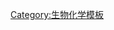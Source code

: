 {{Navbox
| name       = 细胞骨架蛋白
| title      = [[细胞骨架]][[蛋白]]
| state     = {{{state|collapsed}}}
| bodyclass  = hlist

| group1     =人类蛋白
| list1      =
  {{Navbox|subgroup

  | group1     = [[微丝]]<br>（[[肌动蛋白结合蛋白|ABP]]）
  | list1      =
    {{Navbox|subgroup

    | group1     = {{le|肌丝|Myofilament}}
    | list1      =
      {{Navbox|subgroup

      | group1 = [[肌动蛋白]]
      | list1  = 
* [[Actin, alpha 1|A1]]
* [[ACTA2|A2]]
* [[β-肌动蛋白|B]]
* [[ACTC1|C1]]
* [[ACTG1|G1]]
* [[ACTG2|G2]]

      | group2 = [[肌球蛋白]]
      | list2  = 
* I
** [[MYO1A]]
** [[MYO1B]]
** [[MYO1C]]
** [[MYO1D]]
** [[MYO1E]]
** [[MYO1F]]
** [[MYO1G]]
** [[MYO1H]])
* II
** [[MYH1]]
** [[MYH2]]
** [[MYH3]]
** [[MYH4]]
** [[MYH6]]
** [[MYH7]]
** [[MYH7B]]
** [[MYH8]]
** [[MYH9]]
** [[MYH10]]
** [[MYH11]]
** [[MYH13]]
** [[MYH14]]
** [[MYH15]]
** [[MYH16]]
* III
** [[MYO3A]]
** [[MYO3B]]
* V
** [[MYO5A]]
** [[MYO5B]]
** [[MYO5C]]
* VI
** [[MYO6]]
* VII
** [[MYO7A]]
** [[MYO7B]]
* IX
** [[MYO9A]]
** [[MYO9B]]
* X
** [[MYO10]]
* XV
** [[MYO15A]]
* XVIII
** [[MYO18A]]
** [[MYO18B]]
* [[肌球蛋白轻链|轻链]]
** [[MYL1]]
** [[MYL2]]
** [[MYL3]]
** [[MYL4]]
** [[MYL5]]
** [[MYL6]]
** [[MYL6B]]
** [[MYL7]]
** [[MYL9]]
** [[MYLIP]]
** [[MYLK]]
** [[MYLK2]]
** [[MYLL1]]

      | group3 =其它
      | list3  = 
* {{link-en|原肌球调节蛋白|Tropomodulin}}
** [[TMOD1|1]]
** [[TMOD2|2]]
** [[TMOD3|3]]
** [[TMOD4|4]]
* [[肌钙蛋白]]
** [[肌钙蛋白T|T]] [[TNNT1|1]] [[TNNT2|2]] [[TNNT3|3]]
** [[肌钙蛋白C|C]] [[Troponin C type 1|1]] [[TNNC2|2]]
** [[肌钙蛋白I|I]] [[TNNI1|1]] [[TNNI2|2]] [[TNNI3|3]]
* {{link-en|原肌球蛋白|Tropomyosin}}
** [[TPM1|1]]
** [[TPM2|2]]
** [[Tropomyosin 3|3]]
** [[TPM4|4]]

* [[辅肌动蛋白]]
** [[α-辅肌动蛋白1|1]]
** [[α-辅肌动蛋白2|2]]
** [[α-辅肌动蛋白3|3]]
** [[α-辅肌动蛋白4|4]]
* [[Arp2/3複合體]]
* [[肌动蛋白解聚因子]]
** {{link-en|丝切蛋白|Cofilin}}
*** [[Cofilin 1|1]]
*** [[CFL2 (gene)|2]]
** [[Destrin]]
* [[凝溶胶蛋白]]
* [[前纤维蛋白]]
** [[Profilin 1|1]]
** [[PFN2|2]]
* [[肌联蛋白]]
  }}

| group2 =其它
| list2  = 
* [[Wiskott-Aldrich syndrome protein]]
* {{le|原纤蛋白|Fibrillin}}
* {{le|细丝蛋白|Filamin}}
** [[FLNA]]
** [[FLNB]]
** [[FLNC (gene)|FLNC]]
* [[Espin (protein)|Espin]]
* [[TRIOBP]]
}}

| group2     = [[中间纤维]]
| list2      =
  {{Navbox|subgroup

  | group1     = Type 1/2<br>（[[角蛋白]]<br>{{le|细胞角蛋白|Cytokeratin}}）
  | list1      =
    {{Navbox|subgroup

    | group1 = {{le|上皮角蛋白|Epithelial keratin}}<br>（软α-角蛋白）
    | list1  = 
* {{link-en|I型角蛋白|Type I keratin|I型}}/[[17号染色体]]
** [[Keratin 10|10]]
** [[Keratin 12|12]]
** [[Keratin 13|13]]
** [[Keratin 14|14]]
** [[Keratin 15|15]]
** [[Keratin 16|16]]
** [[Keratin 17|17]]
** [[Keratin 19|19]]
** [[Keratin 20|20]]
* [[12号染色体]]
** [[Keratin 18|18]]
* ''none''
** [[Keratin 21|21]]

* {{link-en|II型角蛋白|Type II keratin|II型}}/[[12号染色体]]
** [[Keratin 1|1]]
** [[Keratin 2A|2A]]
** [[Keratin 3|3]]
** [[Keratin 4|4]]
** [[Keratin 5|5]]
** [[Keratin 6A|6A]]
** [[Keratin 6B|6B]]
** [[Keratin 7|7]]
** [[Keratin 8|8]]
** [[Keratin 9|9]]

    | group2 = [[毛发角蛋白]]<br>（硬α-角蛋白）
    | list2  = 
* {{le|Type I hair keratin|I型毛发角蛋白|I型}}/[[17号染色体]]
** [[KRT31|31]]
** [[KRT32|32]]
** [[KRT33A|33A]]
** [[KRT33B|33B]]
** [[Keratin 34|34]]
** [[KRT35|35]]
** [[KRT36|36]]
** [[KRT37|37]]
** [[KRT38|38]]

* {{le|Type II hair keratin|II型毛发角蛋白|II型}}/[[12号染色体]]
** [[KRT81|81]]
** [[KRT82|82]]
** [[KRT83|83]]
** [[KRT84|84]]
** [[KRT85|85]]
** [[KRT86|86]]

    | group3 = 未分类α-角蛋白
    | list3  = 
*  [[17号染色体]]
** [[KRT23|23]]
** [[KRT24|24]]
** [[KRT25|25]]
** [[KRT26|26]]
** [[KRT27|27]]
** [[KRT28|28]]
** [[KRT39|39]]
** [[KRT40|40]]

* [[12号染色体]]
** [[KRT71|71]]
** [[KRT72|72]]
** [[KRT73|73]]
** [[KRT74|74]]
** [[KRT75|75]]
** [[KRT76|76]]
** [[KRT77|77]]
** [[KRT78|78]]
** [[KRT79|79]]
** [[KRT80|80]]

    | group4 = 非α-角蛋白
    | list4  = 
* {{le|β-角蛋白|Beta-keratin}}
  }}

| group2 = Type 3
| list2  = 
* {{le|结蛋白|Desmin}}
* {{le|胶质纤维酸性蛋白|Glial fibrillary acidic protein}}
* {{le|外周蛋白|Peripherin}}
* [[波形蛋白]]

| group3 = Type 4
| list3  = 
* {{le|介连蛋白|Internexin}}
* [[巢蛋白]]
* {{le|神经丝|Neurofilament}}
** [[NEFL]]
** [[NEFM]]
** [[NEFH]]
* [[Synemin]]
* [[Syncoilin]]

| group4 = Type 5
| list4  = 
* [[核纤层蛋白]]：[[LMNA|A]]
* [[Lamin B|B]]

}}

| group3     = [[微管]]/<br>[[微管相关蛋白|MAPs]]
| list3      =
  {{Navbox|subgroup
  

  | group1 = [[微管蛋白]]
  | list1  = 
* [[TUBA1A]]
* [[TUBA1B]]
* [[TUBA1C]]
* [[TUBA3C]]
* [[TUBA3D]]
* [[TUBA3E]]
* [[TUBA4A]]
* [[TUBA8]]

  | group2 = [[驱动蛋白]]
  | list2  = 
* [[KIF1A]]
* [[KIF1B]]
* [[KIF2A]]
* [[KIF2C]]
* [[KIF3B]]
* [[KIF3C]]
* [[KIF4A]]
* [[KIF4B]]
* [[KIF5A]]
* [[KIF5B]]
* [[KIF5C]]
* [[KIF6]]
* [[KIF7]]
* [[KIF9]]
* [[KIF11]]
* [[KIF12]]
* [[KIF13A]]
* [[KIF13B]]
* [[KIF14]]
* [[KIF15]]
* [[KIF16B]]
* [[KIF17]]
* [[KIF18A]]
* [[KIF18B]]
* [[KIF19]]
* [[KIF20A]]
* [[KIF20B]]
* [[KIF21A]]
* [[KIF21B]]
* [[KIF22]]
* [[KIF23]]
* [[KIF24]]
* [[KIF25]]
* [[KIF26A]]
* [[KIF26B]]
* [[KIF27]]
* [[KIFC1]]
* [[KIFC2]]
* [[KIFC3]]

  | group3 = [[动力蛋白]]
  | list3  = 
* 鞭毛轴丝：[[DNAH1]]
* [[DNAH2]]
* [[DNAH3]]
* [[DNAH5]]
* [[DNAH6]]
* [[DNAH7]]
* [[DNAH8]]
* [[DNAH9]]
* [[DNAH10]]
* [[DNAH11]]
* [[DNAH12]]
* [[DNAH13]]
* [[DNAH14]]
* [[DNAH17]]
* [[DNAI1]]
* [[DNAI2]]
* [[DNALI1]]
* [[DNAL1]]
* [[DNAL4]]

* 细胞质中：[[DYNC1H1]]
* [[DYNC2H1]]
* [[DYNC1I1]]
* [[DYNC1I2]]
* [[DYNC1LI1]]
* [[DYNC1LI2]]
* [[DYNC2LI1]]
* [[DYNLL1]]
* [[DYNLL2]]
* [[DYNLRB1]]
* [[DYNLRB2]]
* [[DYNLT1]]
* [[DYNLT3]]

  | group4 = 其它
  | list4  = 
* [[tau蛋白]]
* {{le|动力蛋白激活蛋白|Dynactin}}
** [[DCTN1]]
* {{le|微管去稳蛋白|Stathmin}}
* {{le|筑丝蛋白|Tektin}}
** [[TEKT1]]
** [[TEKT2]]
** [[TEKT3]]
** [[TEKT4]]
** [[TEKT5]]
* [[缢断蛋白]]
** [[DNM1]]
** [[DNM2]]
** [[DNM3]]
  }}

| group4 = {{le|连环蛋白|Catenin}}
| list4  = 
* [[Alpha catenin]]
* [[Beta-catenin|Beta catenin]]
** [[Adenomatous polyposis coli|APC]]
* [[Plakoglobin|Plakoglobin (gamma catenin)]]
* [[Delta catenin]]
* [[Gigaxonin|GAN]]

| group5 = [[膜蛋白质|膜蛋白]]
| list5  = 
* [[Dystrophin]]
** [[Dystroglycan]]
* [[Utrophin]]
* [[锚蛋白]]
** [[ANK1]]
** [[ANK2]]
** [[ANK3]]
* [[血影蛋白]]
** [[SPTA1]]
** [[SPTAN1]]
** [[SPTB]]
** [[SPTBN1]]
** [[SPTBN2]]
** [[SPTBN4]]
** [[SPTBN5]]

| group6 = 其它
| list6  = 
* ''[[plakin]]''
** {{link-en|桥粒斑蛋白|Desmoplakin}}
** {{le|网蛋白|Plectin]}}
* {{le|踝蛋白|Talin protein}}
** [[TLN1]]
** [[TLN2]]
* {{link-en|粘着斑蛋白|Vinculin}}
* {{le|斑菲素蛋白|Plakophilin}}
** [[PKP1]]
** [[PKP2]]

}}

| group2 =其它生物
| list2  = 
* [[Major sperm protein]]s
* [[原核细胞骨架]]
** [[Crescentin]]
** [[FtsZ]]
** [[MreB]]
** [[ParM]]

| below = {{Cell structure navs}}

}}<noinclude>
[[Category:生物化学模板]]
</noinclude>